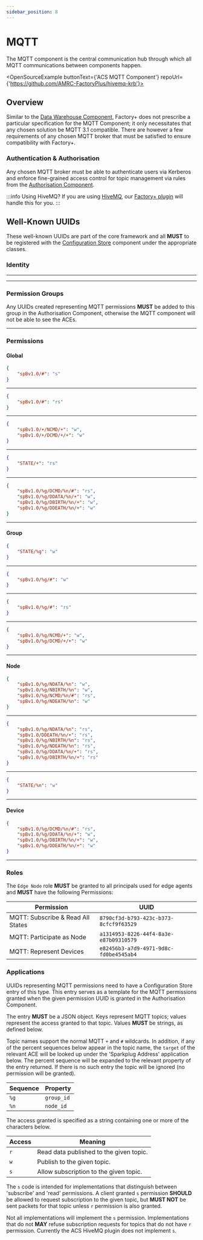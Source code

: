 ```yaml
---
sidebar_position: 8
---
```



# MQTT

The MQTT component is the central communication hub through which all MQTT communications between components happen.

<OpenSourceExample buttonText={'ACS MQTT Component'} repoUrl={'https://github.com/AMRC-FactoryPlus/hivemq-krb'}></OpenSourceExample>

## Overview

<CentralCluster hilite="mqtt"/>

Similar to the [Data Warehouse Component](/docs/framework-components/core-components/data-warehouse), Factory+ does not prescribe a particular specification for the MQTT Component; it only necessitates that any chosen solution be MQTT 3.1 compatible. There are however a few requirements of any chosen MQTT broker that must be satisfied to ensure compatibility with Factory+.

### Authentication & Authorisation
Any chosen MQTT broker must be able to authenticate users via Kerberos and enforce fine-grained access control for topic management via rules from the [Authorisation Component](/docs/framework-components/core-components/authorisation).

:::info Using HiveMQ?
If you are using [HiveMQ](https://www.hivemq.com/), our [Factory+ plugin](https://github.com/AMRC-FactoryPlus/hivemq-krb) will handle this for you.
:::
## Well-Known UUIDs

These well-known UUIDs are part of the core framework and all **MUST** to be registered with the [Configuration Store](/docs/framework-components/core-components/configuration-store) component under the appropriate classes.

### Identity

<WellKnownUUID type='Service Function' name='MQTT'
               uuid='feb27ba3-bd2c-4916-9269-79a61ebc4a47'
               description='MQTT Component service function'/>

---

<WellKnownUUID type='Service Account' name='MQTT'
               uuid='2f42daeb-4521-4522-8e19-85dfb73db88e'
               description='The client identity of the MQTT Component used to communicate with other services'/>

---

### Permission Groups

<WellKnownUUID type='Permission Group' name='MQTT permissions'
               uuid='a637134a-d06b-41e7-ad86-4bf62fde914a'
               description='All MQTT permissions need to be in this Group'/>

Any UUIDs created representing MQTT permissions **MUST** be added to this group in the Authorisation Component, otherwise the MQTT component will not be able to see the ACEs.

---

### Permissions

#### Global

<Permission type='Permission' name='Subscribe To Whole Namespace'
            description='Subscribe to all topics for the whole namespace'
            uuid='21000098-3a53-48da-8d3e-cc0650603d8e'/>

```json
{
    "spBv1.0/#": "s"
}
```

---

<Permission type='Permission' name='Subscribe & Read Whole Namespace'
            description='Subscribe to and read all topics for the whole namespace'
            uuid='81833dbb-1150-4078-b1db-978c646ba73e'/>

```json
{
    "spBv1.0/#": "rs"
}
```

---

<Permission type='Permission' name='Issue Global Commands'
            description='Issue NCMD messages to any Node or Device'
            uuid='50f1e694-7e18-4930-aa59-97cc90a6a1ec'/>

```json
{
    "spBv1.0/+/NCMD/+": "w",
    "spBv1.0/+/DCMD/+/+": "w"
}
```

---

<Permission type='Permission' name='Subscribe & Read All States'
            description='Read the STATE topic'
            uuid='8790cf3d-b793-423c-b373-8cfcf9f63529'/>

```json
{
    "STATE/+": "rs"
}
```

---

<Permission type='Permission' name='Read All Birth Messages'
            description="Read all BIRTH messages across the entire namespace"
            uuid='67dc4dd0-0939-42b1-b1f9-9049f4d91d40'/>

```json
{
    "spBv1.0/%g/DCMD/%n/#": "rs",
    "spBv1.0/%g/DDATA/%n/+": "w",
    "spBv1.0/%g/DBIRTH/%n/+": "w",
    "spBv1.0/%g/DDEATH/%n/+": "w"
}
```

---

#### Group

<Permission type='Permission' name='Update Group State'
            description="Write to the Group's STATE topic"
            uuid='9a32f195-a8cc-4562-a87a-d4653279474f'/>

```json
{
    "STATE/%g": "w"
}
```

---

<Permission type='Permission' name='Publish All From Group'
            description='Write to any topic under the Node'
            uuid='64c019f8-6754-4270-8917-6659a5628b86'/>

```json
{
    "spBv1.0/%g/#": "w"
}
```

---

<Permission type='Permission' name='Subscribe & Read Own Group'
            description="Subscribe to and read all topics for the specified Group"
            uuid='d617e37c-3908-41b1-8820-d3f8d41a4280'/>

```json
{
    "spBv1.0/%g/#": "rs"
}
```

---

<Permission type='Permission' name='Issue Group Commands'
            description="Issue commands to the specified Group"
            uuid='cff45682-f2f0-4c72-91f3-7dda20d43509'/>

```json
{
    "spBv1.0/%g/NCMD/+": "w",
    "spBv1.0/%g/DCMD/+/+": "w"
}
```

---

#### Node

<Permission type='Permission' name='Participate as Node'
            description="Write to the NDATA, NBIRTH and NDEATH topics and read and subscribe to the NCMD topic for the Node"
            uuid='a1314953-8226-44f4-8a3e-e87b09310579'/>

```json
{
    "spBv1.0/%g/NDATA/%n": "w",
    "spBv1.0/%g/NBIRTH/%n": "w",
    "spBv1.0/%g/NCMD/%n/#": "rs",
    "spBv1.0/%g/NDEATH/%n": "w"
}
```

---

<Permission type='Permission' name='Subscribe & Read Node'
            description='Subscribe to all relevant topics for a specific Node'
            uuid='046d6603-fa62-4208-9400-65d61f8b1ec4'/>

```json
{
    "spBv1.0/%g/NDATA/%n": "rs",
    "spBv1.0/DDEATH/%n/+": "rs",
    "spBv1.0/%g/NBIRTH/%n": "rs",
    "spBv1.0/%g/NDEATH/%n": "rs",
    "spBv1.0/%g/DDATA/%n/+": "rs",
    "spBv1.0/%g/DBIRTH/%n/+": "rs"
}
```

---

<Permission type='Permission' name='Update Own State'
            description="Write to the Node's STATE topic"
            uuid='bdc96a3e-d6fb-48ed-b790-0aa95cf826f0'/>

```json
{
    "STATE/%n": "w"
}
```

---

#### Device

<Permission type='Permission' name='Represent Devices'
            description="Publish to a Device's topics"
            uuid='e82456b3-a7d9-4971-9d8c-fd0be4545ab4'/>

```json
{
    "spBv1.0/%g/DCMD/%n/#": "rs",
    "spBv1.0/%g/DDATA/%n/+": "w",
    "spBv1.0/%g/DBIRTH/%n/+": "w",
    "spBv1.0/%g/DDEATH/%n/+": "w"
}
```

---

### Roles

<Permission type='Role' name='Edge Node'
            description='A Role for all Edge Node principals'
            uuid='87e4a5b7-9a89-4796-a216-39666a47b9d2'/>

The `Edge Node` role **MUST** be granted to all principals used for edge agents and **MUST** have the following Permissions:

| Permission                        | UUID                                   |
|-----------------------------------|----------------------------------------|
| MQTT: Subscribe & Read All States | `8790cf3d-b793-423c-b373-8cfcf9f63529` |
| MQTT: Participate as Node         | `a1314953-8226-44f4-8a3e-e87b09310579` |
| MQTT: Represent Devices           | `e82456b3-a7d9-4971-9d8c-fd0be4545ab4` |


### Applications

<WellKnownUUID type='Application' name='MQTT Permission Template'
               uuid='1266ddf1-156c-4266-9808-d6949418b185'
               description='Expands a permission recognised by the MQTT plugin to an MQTT ACL'/>

UUIDs representing MQTT permissions need to have a Configuration Store entry of
this type. This entry serves as a template for the MQTT permissions
granted when the given permission UUID is granted in the Authorisation Component.

The entry **MUST** be a JSON object. Keys represent MQTT topics; values
represent the access granted to that topic. Values **MUST** be strings,
as defined below.

Topic names support the normal MQTT `+` and `#` wildcards. In addition,
if any of the percent sequences below appear in the topic name, the
`target` of the relevant ACE will be looked up under the 'Sparkplug
Address' application below. The percent sequence will be expanded to the
relevant property of the entry returned. If there is no such entry the
topic will be ignored (no permission will be granted).

| Sequence | Property   |
|----------|------------|
| `%g`     | `group_id` |
| `%n`     | `node_id`  |

The access granted is specified as a string containing one or more of
the characters below.

| Access | Meaning                                 |
|--------|-----------------------------------------|
| `r`    | Read data published to the given topic. |
| `w`    | Publish to the given topic.             |
| `s`    | Allow subscription to the given topic.  |

The `s` code is intended for implementations that distinguish between
'subscribe' and 'read' permissions. A client granted `s` permission
**SHOULD** be allowed to request subscription to the given topic, but
**MUST NOT** be sent packets for that topic unless `r` permission is
also granted.

Not all implementations will implement the `s` permission.
Implementations that do not **MAY** refuse subscription requests for
topics that do not have `r` permission. Currently the ACS HiveMQ plugin
does not implement `s`.
